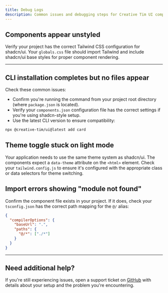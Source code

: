 ```yaml
---
title: Debug Logs
description: Common issues and debugging steps for Creative Tim UI components.
---
```


## Components appear unstyled

Verify your project has the correct Tailwind CSS configuration for shadcn/ui. Your `globals.css` file should import Tailwind and include shadcn/ui base styles for proper component rendering.

---

## CLI installation completes but no files appear

Check these common issues:

- Confirm you're running the command from your project root directory (where `package.json` is located).
- Verify your `components.json` configuration file has the correct settings if you're using shadcn-style setup.
- Use the latest CLI version to ensure compatibility:

```bash
npx @creative-tim/ui@latest add card
```

## Theme toggle stuck on light mode

Your application needs to use the same theme system as shadcn/ui. The components expect a `data-theme` attribute on the `<html>` element. Check your `tailwind.config.js` to ensure it's configured with the appropriate class or data selectors for theme switching.

## Import errors showing "module not found"

Confirm the component file exists in your project. If it does, check your `tsconfig.json` has the correct path mapping for the `@/` alias:

```json
{
  "compilerOptions": {
    "baseUrl": ".",
    "paths": {
      "@/*": ["./*"]
    }
  }
}
```

---

## Need additional help?

If you're still experiencing issues, open a support ticket on [GitHub](https://github.com/creativetimofficial/ui/issues) with details about your setup and the problem you're encountering.
